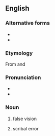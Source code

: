 ==English==

===Alternative forms===
* {{l|en|parablepsis}}
* {{l|en|parablepsia}}

===Etymology===
From {{etyl|grc|en}} {{m|grc|παρά||beside}} and {{m|grc|βλέπω||to look at}}

===Pronunciation===
* {{IPA|en|/ˈpæɹəˌblɛpsɪ/}}
* {{hyphenation|en|para|blep|sy}}

===Noun===
{{en-noun|-}}

# false vision
# {{lb|en|obsolete}} scribal error